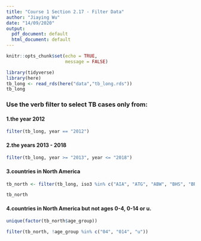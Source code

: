 ```yaml
---
title: "Course 1 Section 2.17 - Filter Data"
author: "Jiaying Wu"
date: "14/09/2020"
output:
  pdf_document: default
  html_document: default
---
```


```r
knitr::opts_chunk$set(echo = TRUE,
                      message = FALSE)
```

```r
library(tidyverse)
library(here)
tb_long <- read_rds(here("data","tb_long.rds"))
tb_long
```

### Use the verb filter to select TB cases only from:

#### 1.the year 2012

```r
filter(tb_long, year == "2012")
```

#### 2.the years 2013 - 2018

```r
filter(tb_long, year >= "2013", year <= "2018")
```

#### 3.countries in North America

```r
tb_north <- filter(tb_long, iso3 %in% c("AIA", "ATG", "ABW", "BHS", "BRB", "BLZ", "BMU", "BES", "VGB", "CAN", "VYM", "CRI", "CUB", "CUW", "DMA", "DOM", "SLV", "GRL", "GRD", "GLP", "GTM", "HTI", "HND", "JAM", "MTQ", "MEX", "SPM", "MSR", "ANT", "KNA", "NIC", "PAN", "PRI", "BES", "SXM", "KNA", "LCA", "SPM", "VCT", "TTO", "TCA", "USA", "VIR"))

tb_north
```

#### 4.countries in North America but not ages 0-4, 0-14 or u.

```r
unique(factor(tb_north$age_group))
```

```r
filter(tb_north, !age_group %in% c("04", "014", "u"))
```











